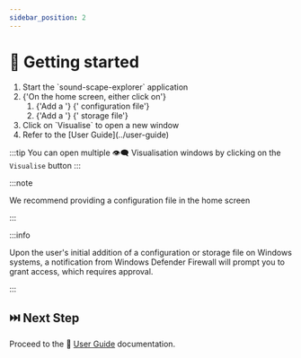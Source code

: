 ```yaml
---
sidebar_position: 2
---
```




# 🏃 Getting started

<ol>
  <li>Start the `sound-scape-explorer` application</li>
  <li>
    {'On the home screen, either click on'}
    <ol>
      <li>
        {'Add a '}
        <ExcelIcon />
        {' configuration file'}
      </li>
      <li>
        {'Add a '}
        <StorageIcon />
        {' storage file'}
      </li>
    </ol>
  </li>
  <li>Click on `Visualise` to open a new window</li>
  <li>Refer to the [User Guide](../user-guide)</li>
</ol>

:::tip
You can open multiple 👁️‍🗨️ Visualisation windows by clicking on the `Visualise` button
:::

<Fragment>

:::note

We recommend providing a <ExcelIcon /> configuration file in the home screen

:::

</Fragment>

<Fragment>

:::info

Upon the user's initial addition of a <ExcelIcon /> configuration
or <StorageIcon /> storage file on <WindowsIcon /> Windows systems, a
notification from Windows Defender Firewall will prompt you to grant access,
which requires approval.

:::

</Fragment>

## ⏭️ Next Step

Proceed to the 📖 [User Guide](../user-guide/) documentation.
